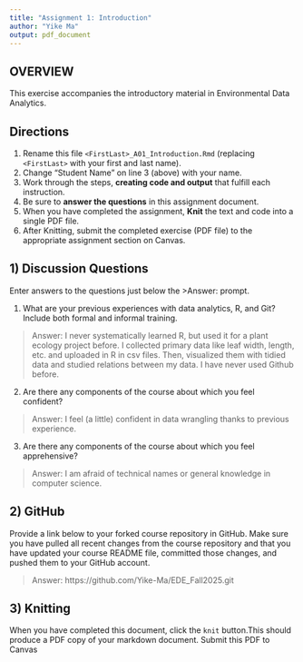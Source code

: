 ```yaml
---
title: "Assignment 1: Introduction"
author: "Yike Ma"
output: pdf_document
---
```


## OVERVIEW

This exercise accompanies the introductory material in Environmental Data Analytics. 

## Directions
1.  Rename this file `<FirstLast>_A01_Introduction.Rmd` (replacing `<FirstLast>` with your first and last name).
2.  Change "Student Name" on line 3 (above) with your name.
3.  Work through the steps, **creating code and output** that fulfill each instruction.
4.  Be sure to **answer the questions** in this assignment document.
5.  When you have completed the assignment, **Knit** the text and code into a single PDF file.
6.  After Knitting, submit the completed exercise (PDF file) to the appropriate assignment section on Canvas.


## 1) Discussion Questions
Enter answers to the questions just below the >Answer: prompt.

1. What are your previous experiences with data analytics, R, and Git? Include both formal and informal training.

> Answer: I never systematically learned R, but used it for a plant ecology project before. I collected primary data like leaf width, length, etc. and uploaded in R in csv files. Then, visualized them with tidied data and studied relations between my data. I have never used Github before.

2. Are there any components of the course about which you feel confident?

> Answer: I feel (a little) confident in data wrangling thanks to previous experience.

3. Are there any components of the course about which you feel apprehensive?

> Answer: I am afraid of technical names or general knowledge in computer science.

## 2) GitHub

Provide a link below to your forked course repository in GitHub. Make sure you have pulled all recent changes from the course repository and that you have updated your course README file, committed those changes, and pushed them to your GitHub account. 

> Answer: https://github.com/Yike-Ma/EDE_Fall2025.git

## 3) Knitting
When you have completed this document, click the `knit` button.This should produce a PDF copy of your markdown document. Submit this PDF to Canvas 
